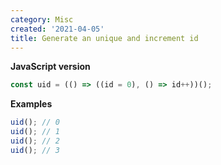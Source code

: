 ```yaml
---
category: Misc
created: '2021-04-05'
title: Generate an unique and increment id
---
```


**JavaScript version**

```js uid.js
const uid = (() => ((id = 0), () => id++))();
```

**Examples**

```js examples.js
uid(); // 0
uid(); // 1
uid(); // 2
uid(); // 3
```
